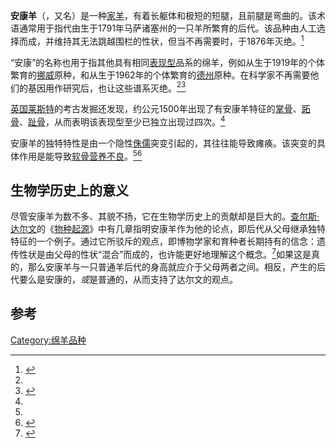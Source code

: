 {{Infobox sheep breed
| name          = 安康羊
| status        = 灭绝
| extinct       = 1968
| altname       = "Otter sheep"
| country       = 美国
| woolcolor     = 白色
| facecolor     = 白色
| maleweight    = 45磅
| note          = 侏儒
}}

'''安康羊'''（{{lang-en|Ancon sheep}}，又名{{lang-en|"Otter" sheep}}）是一种[[家羊|家羊]]，有着长躯体和极短的短腿，且前腿是弯曲的。该术语通常用于指代由生于1791年马萨诸塞州的一只羊所繁育的后代。该品种由人工选择而成，并维持其无法跳越围栏的性状，但当不再需要时，于1876年灭绝。<ref name="gidney">{{cite journal
  | last = Gidney
  | first = Louisa
  | title = Earliest Archaeological Evidence of the Ancon Mutation in Sheep from Leicester, UK
  | journal = International Journal of Osteoarchaeology
  | volume = 17
  | issue = 3
  | pages = 318–321
  | publisher = John Wiley and Sons
  | date = May/June 2007
  | doi = 10.1002/oa.872
  | issn = 1099-1212
  | accessdate = 2009-07-24}}</ref>

“安康”的名称也用于指其他具有相同[[表现型|表现型]]品系的绵羊，例如从生于1919年的个体繁育的[[挪威|挪威]]原种，和从生于1962年的个体繁育的[[德克萨斯州|德州]]原种。在科学家不再需要他们的基因用作研究后，也让这些谱系灭绝。<ref name="gidney"/><ref name="shelton">{{cite journal
  | last = Shelton
  | first = Maurice
  | title = A recurrence of the Ancon dwarf in Merino sheep
  | journal =  Journal of Heredity
  | volume = 59
  | issue = 5
  | pages = 267–268
  | publisher = John Wiley and Sons
  | year = 1968
  | url = http://jhered.oxfordjournals.org/content/59/5/267.full.pdf+html
<!--  | registration = yes -->
  | pmid = 5753237
  | accessdate = 2014-03-07}}</ref>

[[英国|英国]][[莱斯特|莱斯特]]的考古发掘还发现，约公元1500年出现了有安康羊特征的[[掌骨|掌骨]]、[[跖骨|跖骨]]、[[趾骨|趾骨]]，从而表明该表现型至少已独立出现过四次。<ref name="gidney"/>

安康羊的独特特性是由一个隐性[[侏儒症|侏儒]]突变引起的，其往往能导致瘫痪。该突变的具体作用是能导致[[软骨营养不良|软骨营养不良]]。<ref name="gidney"/><ref name="chang1949">{{cite journal|title=Crippling in chondrodystrophic (Ancon) sheep|pages=299–307|issn=0017-4793|journal=Growth|volume=13|issue=3|date=1949-9|url=https://www.ncbi.nlm.nih.gov/pubmed/18142372|accessdate=2019-02-13|author=T. K. Chang|pmid=18142372|archive-date=2014-04-13|archive-url=https://web.archive.org/web/20140413143924/http://www.ncbi.nlm.nih.gov/pubmed/18142372|dead-url=no}}</ref>

== 生物学历史上的意义 ==

尽管安康羊为数不多、其貌不扬，它在生物学历史上的贡献却是巨大的。[[查尔斯·达尔文|查尔斯·达尔文]]的《[[物种起源|物种起源]]》中有几章指明安康羊作为他的论点，即后代从父母继承独特特征的一个例子。通过它所驳斥的观点，即博物学家和育种者长期持有的信念：遗传性状是由父母的性状“混合”而成的，也许能更好地理解这个概念。<ref name="bioscience1994">{{cite journal
 |last         = Schwartz
 |first        = Karlene
 |last2        = Vogel
 |first2       = Jane
 |date         = Dec 1994
 |title        = Unraveling the Yarn of the Ancon Sheep
 |url          = http://www.bioone.org/bioone/?request=get-journals-list&issn=0006-3568
 |journal      = BioScience
 |publisher    = Oxford University Press
 |volume       = 44
 |issue        = 11
 |pages        = 764–768
 |doi          = 10.2307/1312585
 |issn         = 0006-3568
 |archiveurl   = https://web.archive.org/web/20030811134247/http://www.bioone.org/bioone/?request=get-journals-list&issn=0006-3568
 |archivedate  = 2003-08-11
 |accessdate   = 2014-07-03
 |subscription = yes
 |quote        = "Ancon sheep are important to the history of biology because Charles Darwin used them to support his argument that animals inherit parental traits without blending: "When turnspit dogs and Ancon sheep, both of which have dwarfed limbs, are crossed with common breeds, the offspring are not intermediate in structure, but take after either parent." Before Darwin's day, many plant and animal breeders assumed that parental traits would mingle in the offspring."
 |dead-url     = no
}}</ref>如果这是真的，那么安康羊与一只普通羊后代的身高就应介于父母两者之间。相反，产生的后代要么是安康的，''或''是普通的，从而支持了达尔文的观点。
<!--
!!!!!!!!!!!!!!!!!!!!!!!!
原文意义不明，译文仅供参考
!!!!!!!!!!!!!!!!!!!!!!!!

达尔文对安康羊的观察使得羊在生物学的早期共识中确立了地位。达尔文将其称之为一种“芽”，即从先前的物种中突然诞生的一个新物种或品种（作为一种[[系统发生学|系统发生学]]的变异形式，不应与植物学研究中的[[芽变|“芽变植物”]]相混淆），而不是在一段相当长的时间内，通过各种自然选择逐步产生的新物种。

达尔文认为，因为安康羊由人工饲养，这是可能的。在他1868年《[[动物和植物在家养下的变异|动物和植物在家养下的变异]]》一书中，达尔文认为，如安康羊之类的突变，在非人工饲养的野外是罕见、不存在的。他认为，随着时间的推移，物种的细微性状通过突变和自然选择逐渐累积，最终导致新物种的产生。<ref name="Schwartz2005">{{cite conference
| url = http://www.mpiwg-berlin.mpg.de/Preprints/P294.PDF
| title = A Cultural History of Heredity III: 19th and Early 20th Centuries
| first = Jeffrey
| last = Schwartz
| date =  January 13–16, 2005
| conference = A Cultural History of Heredity III: 19th and Early 20th Centuries
| conferenceurl = http://www.mpiwg-berlin.mpg.de/en/research/projects/DeptIII_Cultural_History_Heredity
| booktitle = Darwinism versus Evo–Devo: a late–nineteenth century debate
| publisher = Max Planck Institute for the History of Science
| pages = 67–84
| format = PDF
| isbn =
| oclc =
| doi =
| accessdate = 7 March 2013
}}</ref>

后来支持达尔文观点的学者也指出，安康羊本质上的单一性状 - 它们的腿很短 - 使得一般没有的快速突变有可能发生，因为其他物种和品种从它们的祖先被许多性状分开。
<ref name="eigenmann1895">
{{cite journal
  | last = Eigenmann
  | first = C.H.
  | title = The Study of Variation
  | journal =  Proceedings of the Indiana Academy of Science
  | volume = 5
  | pages = 265–278
 | year = 1895
 | url = http://journals.iupui.edu/index.php/ias/article/download/13013/13041
  | accessdate = 2014-03-07}}</ref>
-->

== 参考 ==
{{reflist}}

[[Category:绵羊品种|Category:绵羊品种]]